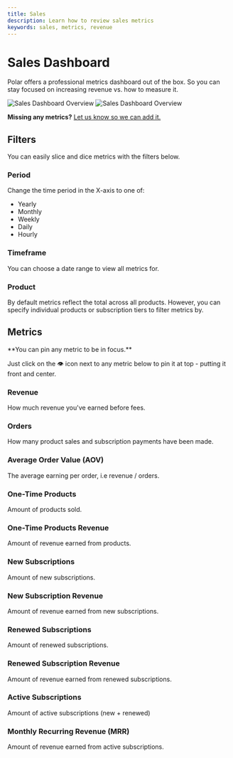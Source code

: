 ```yaml
---
title: Sales
description: Learn how to review sales metrics
keywords: sales, metrics, revenue
---
```



# Sales Dashboard

Polar offers a professional metrics dashboard out of the box.
So you can stay focused on increasing revenue vs. how to measure it.

![Sales Dashboard Overview](./overview.light.png)
![Sales Dashboard Overview](./overview.dark.png)

**Missing any metrics?** [Let us know so we can add it.](https://github.com/orgs/polarsource/discussions/categories/feature-requests)

## Filters

You can easily slice and dice metrics with the filters below.

### Period

Change the time period in the X-axis to one of:

- Yearly
- Monthly
- Weekly
- Daily
- Hourly

### Timeframe

You can choose a date range to view all metrics for.

### Product

By default metrics reflect the total across all products. However, you can specify individual products or subscription tiers to filter metrics by.

## Metrics

<BrowserCallout type="NOTE">
**You can pin any metric to be in focus.**

Just click on the 👁️ icon next to any metric below to pin it at top - putting it front and center.
</BrowserCallout>

### Revenue

How much revenue you've earned before fees.

### Orders

How many product sales and subscription payments have been made.

### Average Order Value (AOV)

The average earning per order, i.e revenue / orders.

### One-Time Products

Amount of products sold.

### One-Time Products Revenue

Amount of revenue earned from products.

### New Subscriptions

Amount of new subscriptions.

### New Subscription Revenue

Amount of revenue earned from new subscriptions.

### Renewed Subscriptions

Amount of renewed subscriptions.

### Renewed Subscription Revenue

Amount of revenue earned from renewed subscriptions.

### Active Subscriptions

Amount of active subscriptions (new + renewed)

### Monthly Recurring Revenue (MRR)

Amount of revenue earned from active subscriptions.

